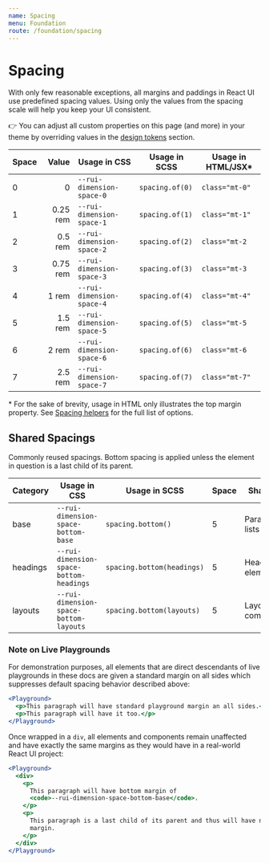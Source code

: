 ```yaml
---
name: Spacing
menu: Foundation
route: /foundation/spacing
---
```


# Spacing

With only few reasonable exceptions, all margins and paddings in React UI use
predefined spacing values. Using only the values from the spacing scale will
help you keep your UI consistent.

👉 You can adjust all custom properties on this page (and more) in your theme by
overriding values in the
[design tokens](/customize/theming/overview#design-tokens) section.

| Space | Value    | Usage in CSS              | Usage in SCSS   | Usage in HTML/JSX* |
|-------|---------:|---------------------------|-----------------|--------------------|
| 0     | 0        | `--rui-dimension-space-0` | `spacing.of(0)` | `class="mt-0"`     |
| 1     | 0.25 rem | `--rui-dimension-space-1` | `spacing.of(1)` | `class="mt-1"`     |
| 2     | 0.5 rem  | `--rui-dimension-space-2` | `spacing.of(2)` | `class="mt-2`      |
| 3     | 0.75 rem | `--rui-dimension-space-3` | `spacing.of(3)` | `class="mt-3`      |
| 4     | 1 rem    | `--rui-dimension-space-4` | `spacing.of(4)` | `class="mt-4"`     |
| 5     | 1.5 rem  | `--rui-dimension-space-5` | `spacing.of(5)` | `class="mt-5`      |
| 6     | 2 rem    | `--rui-dimension-space-6` | `spacing.of(6)` | `class="mt-6`      |
| 7     | 2.5 rem  | `--rui-dimension-space-7` | `spacing.of(7)` | `class="mt-7"`     |

\* For the sake of brevity, usage in HTML only illustrates the top margin
property. See [Spacing helpers](/css-helpers/spacing) for the full list of
options.

## Shared Spacings

Commonly reused spacings. Bottom spacing is applied unless the element in
question is a last child of its parent.

| Category | Usage in CSS                            | Usage in SCSS              | Space | Shared by              |
|----------|-----------------------------------------|----------------------------|-------|------------------------|
| base     | `--rui-dimension-space-bottom-base`     | `spacing.bottom()`         | 5     | Paragraphs, lists etc. |
| headings | `--rui-dimension-space-bottom-headings` | `spacing.bottom(headings)` | 5     | Heading elements       |
| layouts  | `--rui-dimension-space-bottom-layouts`  | `spacing.bottom(layouts)`  | 5     | Layout components      |

### Note on Live Playgrounds

For demonstration purposes, all elements that are direct descendants of live
playgrounds in these docs are given a standard margin on all sides which
suppresses default spacing behavior described above:

```jsx
<Playground>
  <p>This paragraph will have standard playground margin an all sides.</p>
  <p>This paragraph will have it too.</p>
</Playground>
```

Once wrapped in a `div`, all elements and components remain unaffected and have
exactly the same margins as they would have in a real-world React UI project:

```jsx
<Playground>
  <div>
    <p>
      This paragraph will have bottom margin of
      <code>--rui-dimension-space-bottom-base</code>.
    </p>
    <p>
      This paragraph is a last child of its parent and thus will have no bottom
      margin.
    </p>
  </div>
</Playground>
```
